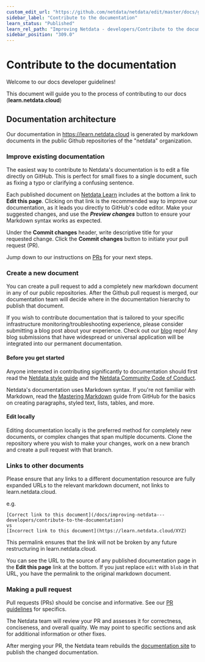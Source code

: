 ```yaml
---
custom_edit_url: "https://github.com/netdata/netdata/edit/master/docs/guidelines.md"
sidebar_label: "Contribute to the documentation"
learn_status: "Published"
learn_rel_path: "Improving Netdata - developers/Contribute to the documentation"
sidebar_position: "309.0"
---
```

# Contribute to the documentation


Welcome to our docs developer guidelines!

This document will guide you to the process of contributing to our
docs (**learn.netdata.cloud**)

## Documentation architecture

Our documentation in https://learn.netdata.cloud is generated by markdown documents in the public 
Github repositories of the "netdata" organization.

### Improve existing documentation

The easiest way to contribute to Netdata's documentation is to edit a file directly on GitHub. This is perfect for small
fixes to a single document, such as fixing a typo or clarifying a confusing sentence.

Each published document on [Netdata Learn](https://learn.netdata.cloud) includes at the bottom a link to 
**Edit this page**. Clicking on that link is the recommended way to improve our documentation, as it 
leads you directly to GitHub's code editor. 
Make your suggested changes, and use the ***Preview changes*** button to ensure your Markdown syntax works as expected.

Under the **Commit changes**  header, write descriptive title for your requested change. Click the **Commit changes**
button to initiate your pull request (PR).

Jump down to our instructions on [PRs](#making-a-pull-request) for your next steps.

### Create a new document

You can create a pull request to add a completely new markdown document in any of our public repositories. 
After the Github pull request is merged, our documentation team will decide where in the documentation hierarchy to publish
that document. 

If you wish to contribute documentation that is tailored to your specific infrastructure
monitoring/troubleshooting experience, please consider submitting a blog post about your experience. 
Check out our [blog](https://github.com/netdata/blog#readme) repo! Any blog submissions that have
widespread or universal application will be integrated into our permanent documentation.

#### Before you get started

Anyone interested in contributing significantly to documentation should first read the 
[Netdata style guide](/docs/improving-netdata---developers/contribute-to-the-documentation/netdata-style-guide)
and the [Netdata Community Code of Conduct](/docs/improving-netdata---developers/community-code-of-conduct).

Netdata's documentation uses Markdown syntax. If you're not familiar with Markdown, read
the [Mastering Markdown](https://guides.github.com/features/mastering-markdown/) guide from GitHub for the basics on
creating paragraphs, styled text, lists, tables, and more.

#### Edit locally

Editing documentation locally is the preferred method for completely new documents, or complex changes that span multiple 
documents. Clone the repository where you wish to make your changes, work on a new branch and create a pull request 
with that branch. 

### Links to other documents

Please ensure that any links to a different documentation resource are fully expanded URLs to the relevant markdown document,
not links to learn.netdata.cloud. 

e.g.
```
[Correct link to this document](/docs/improving-netdata---developers/contribute-to-the-documentation)
vs
[Incorrect link to this document](https://learn.netdata.cloud/XYZ)
```

This permalink ensures that the link will not be broken by any future restructuring in learn.netdata.cloud.

You can see the URL to the source of any published documentation page in the **Edit this page** link at the bottom. If you 
just replace `edit` with `blob` in that URL, you have the permalink to the original markdown document.

### Making a pull request

Pull requests (PRs) should be concise and informative. See our 
[PR guidelines](/docs/improving-netdata---developers#pr-guidelines) for
specifics.

The Netdata team will review your PR and assesses it for correctness, conciseness, and overall quality. We may point to
specific sections and ask for additional information or other fixes.

After merging your PR, the Netdata team rebuilds the [documentation site](https://learn.netdata.cloud) to publish the
changed documentation.
